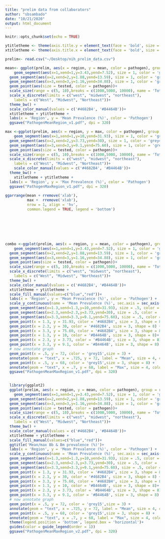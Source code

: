 ```yaml
---
title: "prelim data from collaborators"
author: "sbsambado"
date: "10/21/2020"
output: html_document
---
```


```r
knitr::opts_chunk$set(echo = TRUE)

ytitletheme <- theme(axis.title.y = element_text(face = 'bold', size = 12, vjust = 0.5))
xtitletheme <- theme(axis.title.x = element_text(face = 'bold', size = 12, vjust = 0.5))

```


```r
prelim<- read.csv("~/Desktop/nih_prelim_data.csv")

mean<- ggplot(prelim, aes(x = region, y = mean, color = pathogen), group = region)+
    geom_segment(aes(x=1,xend=1,y=3.43,yend=7.52), size = 1, color = 'grey45')+
  geom_segment(aes(x=2,xend=2,y=1.88,yend=13.59), size = 1, color = 'grey45')+
  geom_segment(aes(x=3,xend=3,y=1.16,yend=34.88), size = 1, color = 'grey45')+
  geom_point(aes(size = tested, color = pathogen))+
  scale_size(range = c(5, 10),breaks = c(1000,5000, 10000), name = 'Total ticks tested')+
  scale_x_discrete(limits = c("west", "midwest", "northeast"),
    labels = c("West", "Midwest", "Northeast"))+
  theme_bw() +
  scale_color_manual(values = c('#4682B4', '#B4464B'))+
  xtitletheme + ytitletheme +
  labs(x = 'Region', y = 'Mean Prevalence (%)', color = 'Pathogen')
  ggsave("PathogenMeanRegion_v1.pdf", dpi = 320)

max <-ggplot(prelim, aes(x = region, y = max, color = pathogen), group = region)+
    geom_segment(aes(x=1,xend=1,y=10,yend=31.93), size = 1, color = 'grey45')+
  geom_segment(aes(x=2,xend=2,y=3.73,yend=30), size = 1, color = 'grey45')+
  geom_segment(aes(x=3,xend=3,y=9.1,yend=75.60), size = 1, color = 'grey45')+
  geom_point(aes(size = tested, color = pathogen))+
  scale_size(range = c(5, 10),breaks = c(1000,5000, 10000), name = 'Total ticks tested')+
  scale_x_discrete(limits = c("west", "midwest", "northeast"),
    labels = c("West", "Midwest", "Northeast"))+
    scale_color_manual(values = c('#4682B4', '#B4464B'))+
  theme_bw() +
    xtitletheme + ytitletheme +
  labs(x = 'Region', y = 'Max Prevalence (%)', color = 'Pathogen') 
  ggsave("PathogenMaxRegion_v1.pdf", dpi = 320)
 
ggarrange(mean + rremove('xlab'),
          max +  rremove('xlab'),
          nrow = 1, align = 'hv',
          common.legend = TRUE, legend = 'bottom')







combo <-ggplot(prelim, aes(x = region, y = mean, color = pathogen), group = region)+
    geom_segment(aes(x=1,xend=1,y=3.43,yend=7.52), size = 1, color = 'grey45')+
  geom_segment(aes(x=2,xend=2,y=1.88,yend=13.59), size = 1, color = 'grey45')+
  geom_segment(aes(x=3,xend=3,y=1.16,yend=34.88), size = 1, color = 'grey45')+
  geom_point(aes(size = tested, color = pathogen))+
  scale_size(range = c(5, 10),breaks = c(1000,5000, 10000), name = 'Total ticks tested')+
  scale_x_discrete(limits = c("west", "midwest", "northeast"),
    labels = c("West", "Midwest", "Northeast"))+
  theme_bw() +
  scale_color_manual(values = c('#4682B4', '#B4464B'))+
  xtitletheme + ytitletheme +
  scale_fill_manual(values=c("blue","red"))+
  labs(x = 'Region', y = 'Mean Prevalence (%)', color = 'Pathogen') +
  scale_y_continuous(name = 'Mean Prevalence (%)', sec.axis = sec_axis(trans=~.*1, name = 'Max Prevalence (%)' ))+
  geom_segment(aes(x=1.3,xend=1.3,y=10,yend=31.93), size = .5, color = 'grey45')+
  geom_segment(aes(x=2.3,xend=2.3,y=3.73,yend=30), size = .5, color = 'grey45')+
  geom_segment(aes(x=3.3,xend=3.3,y=9.1,yend=75.60), size = .5, color = 'grey45')+
  geom_point(x = 1.3, y = 31.93, color = '#4682B4', size = 3, shape = 8)+
  geom_point(x = 2.3, y = 30, color = '#4682B4', size = 3, shape = 8) +
  geom_point(x = 3.3, y = 75.60, color = '#4682B4', size = 3, shape = 8) +
  geom_point(x = 1.3, y = 10, color = '#B4464B', size = 3, shape = 8)+
  geom_point(x = 2.3, y = 3.73, color = '#B4464B', size = 3, shape = 8) +
  geom_point(x = 3.3, y = 9.1, color = '#B4464B', size = 3, shape = 8) +
  # now annotate graph
  geom_point(x = .5, y = 72, color = 'grey15',size = 3) +
  annotate(geom = "text", x = .725, y = 72, label = "Mean", size = 4, color = 'red') +
  geom_point(x = .5, y = 68, color = 'grey15',size = 3, shape = 8) +
  annotate(geom = "text", x = .7, y = 68, label = "Max", size = 4, color = 'red')
  ggsave("PathogenMeanMaxRegion_v1.pdf", dpi = 320)

  
  library(ggplot2)
  ggplot(prelim, aes(x = region, y = mean, color = pathogen), group = region)+
    geom_segment(aes(x=1,xend=1,y=3.43,yend=7.52), size = 1, color = 'grey45')+
  geom_segment(aes(x=2,xend=2,y=1.88,yend=13.59), size = 1, color = 'grey45')+
  geom_segment(aes(x=3,xend=3,y=1.16,yend=34.88), size = 1, color = 'grey45')+
  geom_point(aes(size = tested, color = pathogen))+
  scale_size(range = c(5, 10),breaks = c(1000,5000, 10000), name = 'Total ticks tested')+
  scale_x_discrete(limits = c("west", "midwest", "northeast"),
    labels = c("West", "Midwest", "Northeast"))+
  theme_bw() +
  scale_color_manual(values = c('#4682B4', '#B4464B'))+
  xtitletheme + ytitletheme +
  scale_fill_manual(values=c("blue","red"))+
  ggtitle('Mean/max Bb & Bm prevalence (%)')+
  labs(x = 'Region', y = 'Mean Prevalence (%)', color = 'Pathogen') +
  scale_y_continuous(name = 'Mean Prevalence (%)', sec.axis = sec_axis(trans=~.*1, name = 'Max Prevalence (%)' ))+
  geom_segment(aes(x=1.3,xend=1.3,y=10,yend=31.93), size = .5, color = 'grey45')+
  geom_segment(aes(x=2.3,xend=2.3,y=3.73,yend=30), size = .5, color = 'grey45')+
  geom_segment(aes(x=3.3,xend=3.3,y=9.1,yend=75.60), size = .5, color = 'grey45')+
  geom_point(x = 1.3, y = 31.93, color = '#4682B4', size = 3, shape = 8)+
  geom_point(x = 2.3, y = 30, color = '#4682B4', size = 3, shape = 8) +
  geom_point(x = 3.3, y = 75.60, color = '#4682B4', size = 3, shape = 8) +
  geom_point(x = 1.3, y = 10, color = '#B4464B', size = 3, shape = 8)+
  geom_point(x = 2.3, y = 3.73, color = '#B4464B', size = 3, shape = 8) +
  geom_point(x = 3.3, y = 9.1, color = '#B4464B', size = 3, shape = 8) +
  # now annotate graph
  geom_point(x = .5, y = 72, color = 'grey15',size = 3) +
  annotate(geom = "text", x = .725, y = 72, label = "Mean", size = 4, color = 'red') +
  geom_point(x = .5, y = 68, color = 'grey15',size = 3, shape = 8) +
  annotate(geom = "text", x = .7, y = 68, label = "Max", size = 4, color = 'red')+
  theme(legend.position = 'bottom', legend.box = 'horizontal')+
  guides(color = guide_legend(order = 1))
  ggsave("PathogenMeanMaxRegion_v2.pdf", dpi = 320)

```

